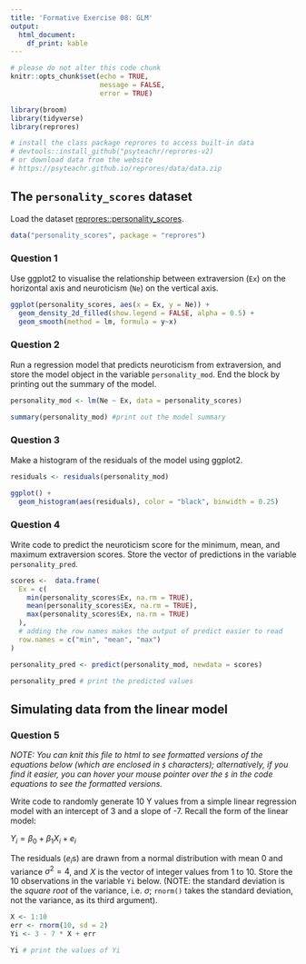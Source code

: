 ```yaml
---
title: 'Formative Exercise 08: GLM'
output: 
  html_document:
    df_print: kable
---
```


```r
# please do not alter this code chunk
knitr::opts_chunk$set(echo = TRUE,
                      message = FALSE, 
                      error = TRUE)

library(broom)
library(tidyverse)
library(reprores)

# install the class package reprores to access built-in data
# devtools::install_github("psyteachr/reprores-v2)
# or download data from the website
# https://psyteachr.github.io/reprores/data/data.zip
```

## The `personality_scores` dataset

Load the dataset [reprores::personality_scores](https://psyteachr.github.io/reprores/data/personality_scores.csv).

```r
data("personality_scores", package = "reprores")
```


### Question 1

Use ggplot2 to visualise the relationship between extraversion (`Ex`) on the horizontal axis and neuroticism (`Ne`) on the vertical axis. 

```r
ggplot(personality_scores, aes(x = Ex, y = Ne)) +
  geom_density_2d_filled(show.legend = FALSE, alpha = 0.5) +
  geom_smooth(method = lm, formula = y~x)
```


### Question 2

Run a regression model that predicts neuroticism from extraversion, and store the model object in the variable `personality_mod`.  End the block by printing out the summary of the model.

```r
personality_mod <- lm(Ne ~ Ex, data = personality_scores)

summary(personality_mod) #print out the model summary
```


### Question 3

Make a histogram of the residuals of the model using ggplot2.

```r
residuals <- residuals(personality_mod)

ggplot() +
  geom_histogram(aes(residuals), color = "black", binwidth = 0.25)
```


### Question 4

Write code to predict the neuroticism score for the minimum, mean, and maximum  extraversion scores.  Store the vector of predictions in the variable `personality_pred`.

```r
scores <-  data.frame(
  Ex = c(
    min(personality_scores$Ex, na.rm = TRUE),
    mean(personality_scores$Ex, na.rm = TRUE),
    max(personality_scores$Ex, na.rm = TRUE)
  ),
  # adding the row names makes the output of predict easier to read
  row.names = c("min", "mean", "max")
)

personality_pred <- predict(personality_mod, newdata = scores)

personality_pred # print the predicted values
```


## Simulating data from the linear model

### Question 5

*NOTE: You can knit this file to html to see formatted versions of the equations below (which are enclosed in `$` characters); alternatively, if you find it easier, you can hover your mouse pointer over the `$` in the code equations to see the formatted versions.* 

Write code to randomly generate 10 Y values from a simple linear regression model with an intercept of 3 and a slope of -7.  Recall the form of the linear model:

$Y_i = \beta_0 + \beta_1 X_i + e_i$

The residuals ($e_i$s) are drawn from a normal distribution with mean 0 and variance $\sigma^2 = 4$, and $X$ is the vector of integer values from 1 to 10. Store the 10 observations in the variable `Yi` below. (NOTE: the standard deviation is the *square root* of the variance, i.e. $\sigma$; `rnorm()` takes the standard deviation, not the variance, as its third argument).

```r
X <- 1:10
err <- rnorm(10, sd = 2)
Yi <- 3 - 7 * X + err

Yi # print the values of Yi
```

